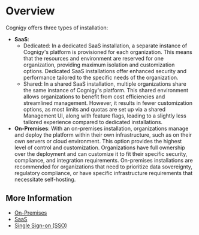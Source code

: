 # Overview

Cognigy offers three types of installation:

- **SaaS**:
    - Dedicated: In a dedicated SaaS installation, a separate instance of Cognigy's platform is provisioned for each organization. This means that the resources and environment are reserved for one organization, providing maximum isolation and customization options. Dedicated SaaS installations offer enhanced security and performance tailored to the specific needs of the organization.
    - Shared: In a shared SaaS installation, multiple organizations share the same instance of Cognigy's platform. This shared environment allows organizations to benefit from cost efficiencies and streamlined management. However, it results in fewer customization options, as most limits and quotas are set up via a shared Management UI, along with feature flags, leading to a slightly less tailored experience compared to dedicated installations.
- **On-Premises**: With an on-premises installation, organizations manage and deploy the platform within their own infrastructure, such as on their own servers or cloud environment. This option provides the highest level of control and customization. Organizations have full ownership over the deployment and can customize it to fit their specific security, compliance, and integration requirements. On-premises installations are recommended for organizations that need to prioritize data sovereignty, regulatory compliance, or have specific infrastructure requirements that necessitate self-hosting.


## More Information

- [On-Premises](overview.mdx)
- [SaaS](ip-ranges-shared-environments.mdx)
- [Single Sign-on (SSO)](single-sign-on-saml2.mdx)